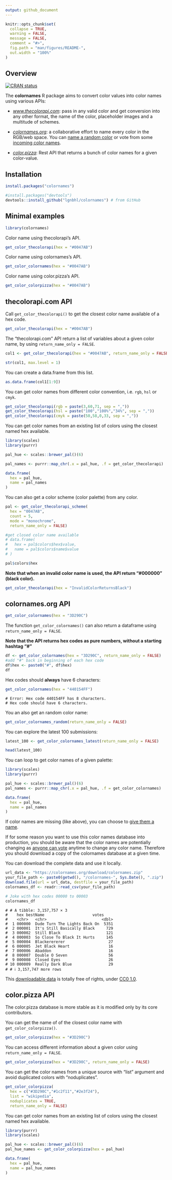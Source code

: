 ```yaml
---
output: github_document
---
```


<!-- README.md is generated from README.Rmd. Please edit that file -->

```r
knitr::opts_chunk$set(
  collapse = TRUE,
  warning = FALSE,
  message = FALSE,
  comment = "#>",
  fig.path = "man/figures/README-",
  out.width = "100%"
)
```

## Overview

<!-- badges: start -->
[![CRAN status](https://www.r-pkg.org/badges/version/colornames)](https://CRAN.R-project.org/package=colornames)
<!-- badges: end -->

The **colornames** R package aims to convert color values into color names using various APIs:

- *[www.thecolorapi.com](https://www.thecolorapi.com)*: pass in any valid color and get conversion into any other format, the name of the color, placeholder images and a multitude of schemes.

- *[colornames.org](https://colornames.org)*: a collaborative effort to name every color in the RGB/web space. You can [name a random color](https://colornames.org/random/) or vote from some [incoming color names](https://colornames.org/fresh/).

- *[color.pizza](https://github.com/meodai/color-name-api)*: Rest API that returns a bunch of color names for a given color-value.


## Installation

```r
install.packages("colornames")

#install.packages("devtools")
devtools::install_github("lgnbhl/colornames") # from GitHub
```

## Minimal examples

```r
library(colornames)
```

Color name using thecolorapi's API.

```r
get_color_thecolorapi(hex = "#0047AB")
```

Color name using colornames's API.

```r
get_color_colornames(hex = "#0047AB")
```

Color name using color.pizza's API.

```r
get_color_colorpizza(hex = "#0047AB")
```


## thecolorapi.com API

Call `get_color_thecolorapi()` to get the closest color name available of a hex code.

```r
get_color_thecolorapi(hex = "#0047AB")
```

The "thecolorapi.com" API return a list of variables about a given color name, by using `return_name_only = FALSE`.

```r
col1 <- get_color_thecolorapi(hex = "#0047AB", return_name_only = FALSE)

str(col1, max.level = 1)
```

You can create a data.frame from this list.

```r
as.data.frame(col1[1:9])
```

You can get color names from different color convention, i.e. `rgb`, `hsl` or `cmyk`.

```r
get_color_thecolorapi(rgb = paste(3,60,71, sep = ","))
get_color_thecolorapi(hsl = paste("100","100%","34%", sep = ","))
get_color_thecolorapi(cmyk = paste(50,58,0,33, sep = ","))
```


You can get color names from an existing list of colors using the closest named hex available.

```r
library(scales)
library(purrr)

pal_hue <- scales::brewer_pal()(6)

pal_names <- purrr::map_chr(.x = pal_hue, .f = get_color_thecolorapi)

data.frame(
  hex = pal_hue,
  name = pal_names
)
```

You can also get a color scheme (color palette) from any color.

```r
pal <- get_color_thecolorapi_scheme(
  hex = "0047AB", 
  count = 5, 
  mode = "monochrome", 
  return_name_only = FALSE)

#get closed color name available
# data.frame(
#   hex = pal$colors$hex$value,
#   name = pal$colors$name$value
# )

pal$colors$hex
```

**Note that when an invalid color name is used, the API return "#000000" (black color).**

```r
get_color_thecolorapi(hex = "InvalidColorReturnsBlack")
```


## colornames.org API

```r
get_color_colornames(hex = "3D290C")
```

The function `get_color_colornames()` can also return a dataframe using `return_name_only = FALSE`.

**Note that the API returns hex codes as pure numbers, without a starting hashtag “\#”**

```r
df <- get_color_colornames(hex = "3D290C", return_name_only = FALSE)
#add "#" back in beginning of each hex code
df$hex <- paste0("#", df$hex)
df
```

Hex codes should **always** have 6 characters:

```r
get_color_colornames(hex = "440154FF")
```

    # Error: Hex code 440154FF has 8 characters. 
    # Hex code should have 6 characters.

You an also get an random color name:

```r
get_color_colornames_random(return_name_only = FALSE)
```

You can explore the latest 100 submissions:

```r
latest_100 <- get_color_colornames_latest(return_name_only = FALSE)

head(latest_100)
```

You can loop to get color names of a given palette:

```r
library(scales)
library(purrr)

pal_hue <- scales::brewer_pal()(6)
pal_names <- purrr::map_chr(.x = pal_hue, .f = get_color_colornames)

data.frame(
  hex = pal_hue,
  name = pal_names
)
```

If color names are missing (like above), you can choose to [give them a name](https://colornames.org/random/).

If for some reason you want to use this color names database into
production, you should be aware that the color names are potentially
changing as [anyone can vote](https://colornames.org/fresh/) anytime to change any color name. Therefore you should download a copy of the colornames database at a given time.

You can download the complete data and use it locally.

```r
url_data <- "https://colornames.org/download/colornames.zip"
your_file_path <- paste0(getwd(), "/colornames-", Sys.Date(), ".zip")
download.file(url = url_data, destfile = your_file_path)
colornames_df <- readr::read_csv(your_file_path)

# Joke with hex codes 00000 to 00003
colornames_df
```
    
    # # A tibble: 3,157,757 × 3
    #    hex bestName                     votes
    #    <chr>   <chr>                        <dbl>
    #  1 000000  Dude Turn The Lights Back On  5351
    #  2 000001  It's Still Basically Black     729
    #  3 000002  Still Black                    121
    #  4 000003  So Close To Black It Hurts     145
    #  5 000004  Blackerererer                   27
    #  6 000005  Jet Black Heart                 16
    #  7 000006  Abaddon                         16
    #  8 000007  Double O Seven                  56
    #  9 000008  Closed Eyes                     26
    # 10 000009  Really Dark Blue                29
    # # ℹ 3,157,747 more rows

This [downloadable data](https://colornames.org/download/) is totally free of rights, under [CC0
1.0](https://creativecommons.org/publicdomain/zero/1.0/).

## color.pizza API

The color.pizza database is more stable as it is modified only by its core contributors.

You can get the name of of the closest color name with `get_color_colorpizza()`.

```r
get_color_colorpizza(hex = "#3D290C")
```

You can access different information about a given color using `return_name_only = FALSE`.

```r
get_color_colorpizza(hex = "#3D290C", return_name_only = FALSE)
```

You can get the color names from a unique source with "list" argument and avoid duplicated colors with "noduplicates".

```r
get_color_colorpizza(
  hex = c("#3D290C","#1c2f11","#2e3f24"),
  list = "wikipedia",
  noduplicates = TRUE,
  return_name_only = FALSE)
```

You can get color names from an existing list of colors using the closest named hex available.

```r
library(purrr)
library(scales)

pal_hue <- scales::brewer_pal()(6)
pal_hue_names <- get_color_colorpizza(hex = pal_hue)

data.frame(
  hex = pal_hue,
  name = pal_hue_names
)
```
